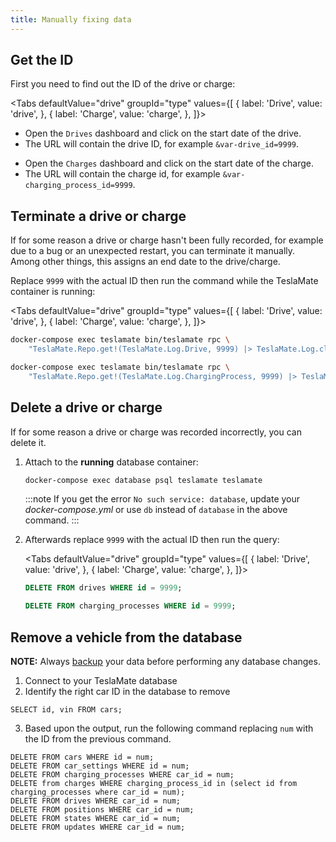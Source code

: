 ```yaml
---
title: Manually fixing data
---
```


## Get the ID

First you need to find out the ID of the drive or charge:


<Tabs
defaultValue="drive"
groupId="type"
values={[
    { label: 'Drive', value: 'drive', },
    { label: 'Charge', value: 'charge', },
]}>
<TabItem value="drive">

- Open the `Drives` dashboard and click on the start date of the drive.
- The URL will contain the drive ID, for example `&var-drive_id=9999`.

</TabItem>
<TabItem value="charge">

- Open the `Charges` dashboard and click on the start date of the charge.
- The URL will contain the charge id, for example `&var-charging_process_id=9999`.

</TabItem>
</Tabs>


## Terminate a drive or charge

If for some reason a drive or charge hasn't been fully recorded, for example due to a bug or an unexpected restart, you can terminate it manually. Among other things, this assigns an end date to the drive/charge.

Replace `9999` with the actual ID then run the command while the TeslaMate container is running:

<Tabs
defaultValue="drive"
groupId="type"
values={[
    { label: 'Drive', value: 'drive', },
    { label: 'Charge', value: 'charge', },
]}>
<TabItem value="drive">

```bash
docker-compose exec teslamate bin/teslamate rpc \
    "TeslaMate.Repo.get!(TeslaMate.Log.Drive, 9999) |> TeslaMate.Log.close_drive()"
```

</TabItem>
<TabItem value="charge">

```bash
docker-compose exec teslamate bin/teslamate rpc \
    "TeslaMate.Repo.get!(TeslaMate.Log.ChargingProcess, 9999) |> TeslaMate.Log.complete_charging_process()"
```

</TabItem>
</Tabs>

## Delete a drive or charge

If for some reason a drive or charge was recorded incorrectly, you can delete it.

1.  Attach to the **running** database container:

    ```bash
    docker-compose exec database psql teslamate teslamate
    ```

    :::note
    If you get the error `No such service: database`, update your _docker-compose.yml_ or use `db` instead of `database` in the above command.
    :::

2.  Afterwards replace `9999` with the actual ID then run the query:

    <Tabs
    defaultValue="drive"
    groupId="type"
    values={[
        { label: 'Drive', value: 'drive', },
        { label: 'Charge', value: 'charge', },
    ]}>
    <TabItem value="drive">

    ```sql
    DELETE FROM drives WHERE id = 9999;
    ```

    </TabItem>
    <TabItem value="charge">

    ```sql
    DELETE FROM charging_processes WHERE id = 9999;
    ```

    </TabItem>
    </Tabs>

## Remove a vehicle from the database
**NOTE:** Always [backup](https://docs.teslamate.org/docs/maintenance/backup_restore "backup") your data before performing any database changes.

1. Connect to your TeslaMate database
2. Identify the right car ID in the database to remove
```
SELECT id, vin FROM cars;
```
3. Based upon the output, run the following command replacing `num` with the ID from the previous command. 
```
DELETE FROM cars WHERE id = num;
DELETE FROM car_settings WHERE id = num;
DELETE FROM charging_processes WHERE car_id = num;
DELETE from charges WHERE charging_process_id in (select id from charging_processes where car_id = num);
DELETE FROM drives WHERE car_id = num;
DELETE FROM positions WHERE car_id = num;
DELETE FROM states WHERE car_id = num;
DELETE FROM updates WHERE car_id = num;
```
